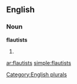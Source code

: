 ==English==

===Noun===
'''flautists'''

# {{plural of|[[flautist]]}}

[[Category:English plurals]]

[[ar:flautists]]
[[simple:flautists]]